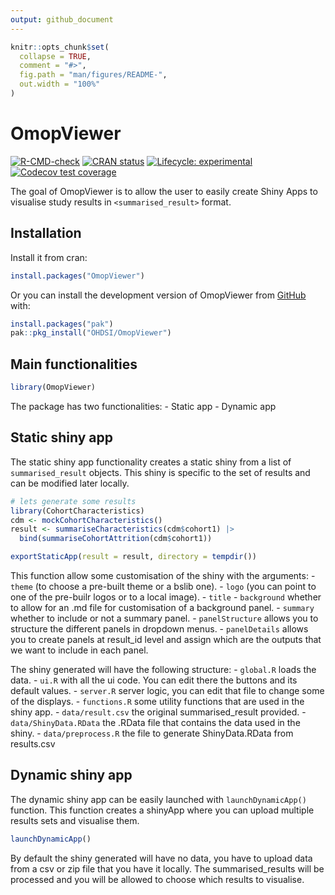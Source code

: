 ```yaml
---
output: github_document
---
```


<!-- README.md is generated from README.Rmd. Please edit that file -->

```r
knitr::opts_chunk$set(
  collapse = TRUE,
  comment = "#>",
  fig.path = "man/figures/README-",
  out.width = "100%"
)
```

# OmopViewer

<!-- badges: start -->
[![R-CMD-check](https://github.com/OHDSI/OmopViewer/actions/workflows/R-CMD-check.yaml/badge.svg)](https://github.com/OHDSI/OmopViewer/actions/workflows/R-CMD-check.yaml)
[![CRAN status](https://www.r-pkg.org/badges/version/OmopViewer)](https://CRAN.R-project.org/package=OmopViewer)
[![Lifecycle: experimental](https://img.shields.io/badge/lifecycle-experimental-orange.svg)](https://lifecycle.r-lib.org/articles/stages.html#experimental)
[![Codecov test coverage](https://codecov.io/gh/OHDSI/OmopViewer/branch/main/graph/badge.svg)](https://app.codecov.io/gh/OHDSI/OmopViewer?branch=main)
<!-- badges: end -->

The goal of OmopViewer is to allow the user to easily create Shiny Apps to visualise study results in `<summarised_result>` format.

## Installation

Install it from cran:

```r
install.packages("OmopViewer")
```

Or you can install the development version of OmopViewer from [GitHub](https://github.com/OHDSI/OmopViewer) with:

``` r
install.packages("pak")
pak::pkg_install("OHDSI/OmopViewer")
```

## Main functionalities

```r
library(OmopViewer)
```

The package has two functionalities:
- Static app
- Dynamic app

## Static shiny app

The static shiny app functionality creates a static shiny from a list of `summarised_result` objects. This shiny is specific to the set of results and can be modified later locally.

```r
# lets generate some results
library(CohortCharacteristics)
cdm <- mockCohortCharacteristics()
result <- summariseCharacteristics(cdm$cohort1) |>
  bind(summariseCohortAttrition(cdm$cohort1))

exportStaticApp(result = result, directory = tempdir())
```

This function allow some customisation of the shiny with the arguments:
- `theme` (to choose a pre-built theme or a bslib one).
- `logo` (you can point to one of the pre-builr logos or to a local image).
- `title`
- `background` whether to allow for an .md file for customisation of a background panel.
- `summary` whether to include or not a summary panel.
- `panelStructure` allows you to structure the different panels in dropdown menus.
- `panelDetails` allows you to create panels at result_id level and assign which are the outputs that we want to include in each panel.

The shiny generated will have the following structure:
- `global.R` loads the data.
- `ui.R` with all the ui code. You can edit there the buttons and its default values.
- `server.R` server logic, you can edit that file to change some of the displays.
- `functions.R` some utility functions that are used in the shiny app.
- `data/result.csv` the original summarised_result provided.
- `data/ShinyData.RData` the .RData file that contains the data used in the shiny.
- `data/preprocess.R` the file to generate ShinyData.RData from results.csv

## Dynamic shiny app

The dynamic shiny app can be easily launched with `launchDynamicApp()` function. This function creates a shinyApp where you can upload multiple results sets and visualise them.

```r
launchDynamicApp()
```

By default the shiny generated will have no data, you have to upload data from a csv or zip file that you have it locally. The summarised_results will be processed and you will be allowed to choose which results to visualise.
